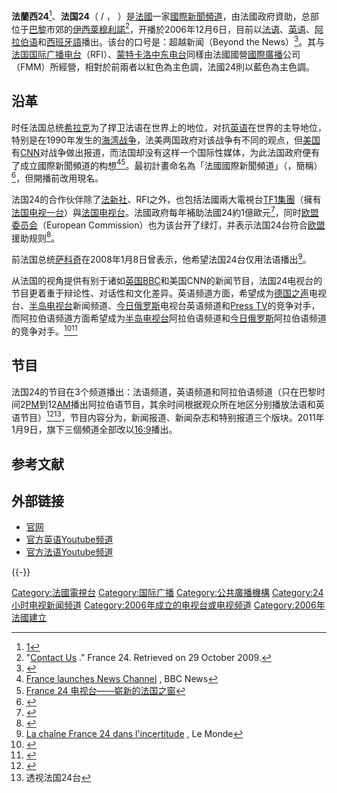 {{Expand|time=2017-04-24T14:28:54+00:00}}
{{頻道資訊
|頻道名稱         = 法蘭西24<br />France 24
|頻道圖片檔案     = <!-- 檔案不存在 FRANCE 24 logo.svg ，可從英文維基百科取得 -->
|頻道圖片尺寸     = 150px
|頻道圖片名稱     = 
|所屬國家         = {{FRA}}
|總部所在         = {{FRA}}[[巴黎|巴黎]][[伊西萊穆利諾|伊西萊穆利諾]]
|语言             = 英语、法语、阿拉伯语 
|播放地區         = 全球 
|開播日期         = 2006年12月6日
|停播日期         = 
|頻道呼號         =《超越新闻》（Beyond the News）<br> 《環球新聞24/7》（International News 24/7）
|頻道類別         = 国际新闻
|視頻格式         = 
|收視率           = 
|收視率調查時間   = 
|收視率資料來源   = 
|頻道口號         = 
|擁有者           = 
|持股者           = {{link-en|法國世界媒體|France Médias Monde}}（{{lang|fr|France Médias Monde}}）
|前頻道名稱       = 
|被取代名稱       = 
|前頻道呼號       = 
|被取代呼號       = 
|集團同類頻道     = 
|重播服務頻道     = 
|頻道官方網站     = http://www.france24.com 
|備註             = 
|有線電視供應商01 = [[澳門有線電視|澳門有線電視]]
|有線電視頻道數01 = 96頻道
|有線電視供應商02 = [[香港有線電視|香港有線電視]]
|有線電視頻道數02 = 135(英语)<br>134(法语)
|寬頻電視供應商01 = 香港[[now_TV|now TV]]
|寬頻電視頻道數01 = 327(英语)<br>715(法语)
|寬頻電視供應商03 = 台灣[[中華電信MOD|中華電信MOD]]
|寬頻電視頻道數03 = 557(英语)<br>755(法语)
|寬頻電視供應商04 = 新加坡Singtel TV
|寬頻電視頻道數04 = 159(英语)<br>686(法语)
|寬頻電視供應商05 = 新加坡StarHub TV
|寬頻電視頻道數05 = 724(英语)<br>154(法语)
|寬頻電視供應商06 = 马来西亚[[HyppTV|HyppTV]]
|寬頻電視頻道數06 = 652频道(法語)
|線上收看網站01   = 法国24电视台官网
|線上收看網址01   = [http://www.france24.com/en/livefeed 英语频道]
|線上收看網站02   = yacast
|線上收看網址02   = [https://web.archive.org/web/20111013212021/http://stream1.france24.yacast.net/f24_liveen 英语频道]
|線上收看網站03   = Livestation
|線上收看網址03   = [http://www.livestation.com/channels/4-france-24-english 英语频道]
|OTT供應商04 = [[香港|香港]][[myTV_SUPER|myTV SUPER]]
|OTT頻道數04 = 705频道
}}

'''法蘭西24'''<ref>[http://www.appledaily.com.tw/realtimenews/article/new/20170710/1157647/]</ref>、'''法国24'''（{{lang-fr|France 24}} / {{lang|fr|France vingt-quatre}}， {{IPA-fr|fʁɑ̃s vɛ̃t katʁ|}}）是[[法國|法國]]一家[[國際新聞頻道|國際新聞頻道]]，由法國政府資助，总部位于[[巴黎|巴黎]]市郊的[[伊西萊穆利諾|伊西萊穆利諾]]<ref>"[http://www.france24.com/en/contact-us Contact Us] {{Wayback|url=http://www.france24.com/en/contact-us |date=20180126235246 }}." France 24. Retrieved on 29 October 2009.</ref>，开播於2006年12月6日，目前以[[法语|法语]]、[[英语|英语]]、[[阿拉伯语|阿拉伯语]]和[[西班牙语|西班牙語]]播出。该台的口号是：超越新闻（Beyond the News）<ref>{{Cite web |url=http://france24watch.wordpress.com/page/2/ |title=Beyond the News |access-date=2010-03-02 |archive-date=2019-06-18 |archive-url=https://web.archive.org/web/20190618192616/https://france24watch.wordpress.com/page/2/ |dead-url=no }}</ref>。其与[[法国国际广播电台|法国国际广播电台]]（RFI）、[[蒙特卡洛中东电台|蒙特卡洛中东电台]]同樣由法國國營[[國際廣播|國際廣播]]公司{{link-en|法國世界媒體|France Médias Monde}}（FMM）所經營，相對於前兩者以紅色為主色調，法國24則以藍色為主色調。

== 沿革 ==
时任法国总统[[雅克·希拉克|希拉克]]为了捍卫法语在世界上的地位，对抗[[英语|英语]]在世界的主导地位，特别是在1990年发生的[[海湾战争|海湾战争]]，法美两国政府对该战争有不同的观点，但[[美国|美国]]有[[CNN|CNN]]对战争做出报道，而法国却没有这样一个国际性媒体，为此法国政府便有了成立國際新聞頻道的构想<ref>[http://news.bbc.co.uk/1/hi/world/europe/6215170.stm France launches News Channel] {{Wayback|url=http://news.bbc.co.uk/1/hi/world/europe/6215170.stm |date=20070210065259 }}, BBC News</ref><ref>[http://www.ambafrance-cn.org/France-24-%E7%94%B5%E8%A7%86%E5%8F%B0-%E5%B4%AD%E6%96%B0%E7%9A%84%E6%B3%95%E5%9B%BD%E4%B9%8B%E7%AA%97.html?lang=zh France 24 电视台——崭新的法国之窗]{{dead link|date=2018年1月 |bot=InternetArchiveBot |fix-attempted=yes }}</ref>。最初計畫命名為「法國國際新聞頻道」（{{lang|fr|Chaîne française d'information internationale}}，簡稱{{lang|fr|CFII}}）<ref>{{cite web|url=http://wikiwix.com/cache/?url=http://elysee.fr/elysee/elysee.fr/francais/salle_de_presse/communiques_du_conseil_des_ministres/2005/novembre/communique_du_conseil_des_ministres_du_30_11_2005.33186.html&title=communiqu%C3%A9%20officiel%20du%20Conseil%20des%20ministres |title=Statement by the Ministry of Culture and Communication (Archive) |publisher= }}{{dead link|date=六月 2017 |bot=InternetArchiveBot }}</ref>，但開播前改用現名。

法国24的合作伙伴除了[[法新社|法新社]]、RFI之外，也包括法國兩大電視台[[TF1集團|TF1集團]]（擁有[[法国电视一台|法国电视一台]]）與[[法国电视台|法国电视台]]。法國政府每年補助法國24約1億歐元<ref>{{cite web |url=http://www.aefmonde.com/page/presentation-faits-chiffres.html |title=Faits et chiffres |publisher=Audiovisuel Exterieur de France |accessdate=1 March 2012 |deadurl=yes |archiveurl=https://web.archive.org/web/20111230034300/http://www.aefmonde.com/page/presentation-faits-chiffres.html |archivedate=2011年12月30日 }}</ref>，同时[[欧盟委员会|欧盟委员会]]（European Commission）也为该台开了绿灯，并表示法国24台符合[[欧盟|欧盟]]援助规则<ref>{{cite web |url = http://www.strategypage.com/militaryforums/54-124.aspx |title = Subject: France 24 To challenge Anglo-Saxon Media |access-date = 2010-03-03 |archive-date = 2021-01-26 |archive-url = https://web.archive.org/web/20210126193700/https://www.strategypage.com/militaryforums/54-124.aspx |dead-url = no }}</ref>。

前法国总统[[尼古拉·萨科齐|萨科奇]]在2008年1月8日曾表示，他希望法国24台仅用法语播出<ref>[http://www.lemonde.fr/web/article/0,1-0@2-3236,36-999167@51-999278,0.html La chaîne France 24 dans l'incertitude] {{Wayback|url=http://www.lemonde.fr/web/article/0,1-0@2-3236,36-999167@51-999278,0.html |date=20080117134734 }}, Le Monde</ref>。

从法国的视角提供有别于诸如[[英国|英国]][[英国广播公司世界新闻频道|BBC]]和美国CNN的新闻节目，法国24电视台的节目更着重于辩论性、对话性和文化差异。英语频道方面，希望成为[[德国之声|德国之声]]电视台、[[半岛电视台|半岛电视台]]新闻频道、[[今日俄罗斯|今日俄罗斯]]电视台英语频道和[[Press_TV|Press TV]]的竞争对手，而阿拉伯语频道方面希望成为[[半岛电视台|半岛电视台]]阿拉伯语频道和[[今日俄罗斯|今日俄罗斯]]阿拉伯语频道的竞争对手。<ref>{{cite web |url = http://qkzz.net/article/9e0a1792-169a-4f6b-b6b6-0934ba280b4c_2.htm |title = France24:法国文化的突围 |access-date = 2010-03-03 |archive-date = 2020-12-16 |archive-url = https://web.archive.org/web/20201216011734/http://qkzz.net/article/9e0a1792-169a-4f6b-b6b6-0934ba280b4c_2.htm |dead-url = no }}</ref><ref>{{cite web |url=http://en.wikipedia.org/wiki/France24 |title=France 24 |access-date=2010-03-03 |archive-date=2021-04-02 |archive-url=https://web.archive.org/web/20210402031430/https://en.wikipedia.org/wiki/France24 |dead-url=no }}</ref>

== 节目 ==
法国24的节目在3个频道播出：法语频道，英语频道和阿拉伯语频道（只在巴黎时间2[[PM|PM]]到12[[AM|AM]]播出阿拉伯语节目，其余时间根据观众所在地区分别播放法语和英语节目）<ref>{{Cite web |url=http://www.france24.com/ |title=存档副本 |accessdate=2010-03-01 |archive-date=2009-01-06 |archive-url=https://web.archive.org/web/20090106003505/http://france24.com/ |dead-url=no }}</ref><ref>透视法国24台</ref>，节目内容分为，新闻报道、新闻杂志和特别报道三个版块。2011年1月9日，旗下三個頻道全部改以[[16:9|16:9]]播出。

== 参考文献 ==
{{Reflist|2}}

== 外部链接 ==
* [http://www.france24.com 官网] {{Wayback|url=http://www.france24.com/ |date=20090106003505 }}
* [http://www.youtube.com/france24english 官方英语Youtube频道] {{Wayback|url=http://www.youtube.com/france24english |date=20180413232034 }}
* [http://www.youtube.com/france24 官方法语Youtube频道] {{Wayback|url=http://www.youtube.com/france24 |date=20210408011256 }}

{{-}}
{{国际新闻频道}}
{{authority control}}

[[Category:法國電視台|Category:法國電視台]]
[[Category:国际广播|Category:国际广播]]
[[Category:公共廣播機構|Category:公共廣播機構]]
[[Category:24小时电视新闻频道|Category:24小时电视新闻频道]]
[[Category:2006年成立的电视台或电视频道|Category:2006年成立的电视台或电视频道]]
[[Category:2006年法國建立|Category:2006年法國建立]]